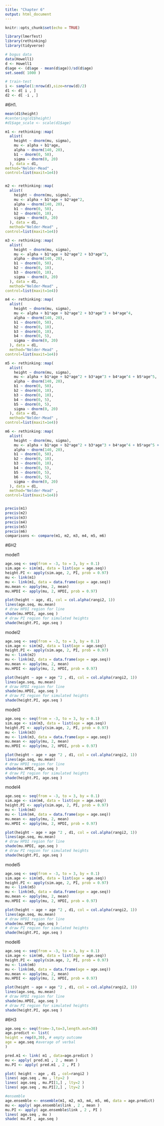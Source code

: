 ```yaml
---
title: "Chapter 6"
output: html_document
---
```


```r
knitr::opts_chunk$set(echo = TRUE)

library(lmerTest)
library(rethinking)
library(tidyverse)

# bogus data
data(Howell1)
d <- Howell1
d$age <- (d$age - mean(d$age))/sd(d$age)
set.seed( 1000 )

# train-test
i <- sample(1:nrow(d),size=nrow(d)/2)
d1 <- d[ i , ]
d2 <- d[ -i , ]
```

#6H1. 
```r
mean(d1$height)
#centering(d1$height)
#d1$age_scale <- scale(d1$age)

m1 <- rethinking::map(
  alist(
    height ~ dnorm(mu, sigma),
    mu <- alpha + b1*age,
    alpha ~ dnorm(140, 20),
    b1 ~ dnorm(0, 50),
    sigma ~ dnorm(0, 20)
  ), data = d1,
method="Nelder-Mead" ,
control=list(maxit=1e4))


m2 <- rethinking::map(
  alist(
    height ~ dnorm(mu, sigma),
    mu <- alpha + b1*age + b2*age^2,
    alpha ~ dnorm(140, 20),
    b1 ~ dnorm(0, 50),
    b2 ~ dnorm(0, 10),
    sigma ~ dnorm(0, 20)
  ), data = d1,
  method="Nelder-Mead" ,
control=list(maxit=1e4))

m3 <- rethinking::map(
  alist(
    height ~ dnorm(mu, sigma),
    mu <- alpha + b1*age + b2*age^2 + b3*age^3,
    alpha ~ dnorm(140, 20),
    b1 ~ dnorm(0, 50),
    b2 ~ dnorm(0, 10),
    b3 ~ dnorm(0, 10),
    sigma ~ dnorm(0, 20)
  ), data = d1,
  method="Nelder-Mead" ,
control=list(maxit=1e4))

m4 <- rethinking::map(
  alist(
    height ~ dnorm(mu, sigma),
    mu <- alpha + b1*age + b2*age^2 + b3*age^3 + b4*age^4,
    alpha ~ dnorm(140, 20),
    b1 ~ dnorm(0, 50),
    b2 ~ dnorm(0, 10),
    b3 ~ dnorm(0, 10),
    b4 ~ dnorm(0, 5),
    sigma ~ dnorm(0, 20)
  ), data = d1,
  method="Nelder-Mead" ,
control=list(maxit=1e4))

m5 <- rethinking::map(
  alist(
    height ~ dnorm(mu, sigma),
    mu <- alpha + b1*age + b2*age^2 + b3*age^3 + b4*age^4 + b5*age^5,
    alpha ~ dnorm(140, 20),
    b1 ~ dnorm(0, 50),
    b2 ~ dnorm(0, 10),
    b3 ~ dnorm(0, 10),
    b4 ~ dnorm(0, 5),
    b5 ~ dnorm(0, 5),
    sigma ~ dnorm(0, 20)
  ), data = d1,
  method="Nelder-Mead" ,
control=list(maxit=1e4))

m6 <- rethinking::map(
  alist(
    height ~ dnorm(mu, sigma),
    mu <- alpha + b1*age + b2*age^2 + b3*age^3 + b4*age^4 + b5*age^5 + b6*age^6,
    alpha ~ dnorm(140, 20),
    b1 ~ dnorm(0, 50),
    b2 ~ dnorm(0, 10),
    b3 ~ dnorm(0, 10),
    b4 ~ dnorm(0, 5),
    b5 ~ dnorm(0, 5),
    b6 ~ dnorm(0, 5),
    sigma ~ dnorm(0, 20)
  ), data = d1,
  method="Nelder-Mead" ,
control=list(maxit=1e4))


precis(m1)
precis(m2)
precis(m3)
precis(m4)
precis(m5)
precis(m6)
comparisons <- compare(m1, m2, m3, m4, m5, m6)
```

#6H2

model1
```r

age.seq <- seq(from = -3, to = 3, by = 0.1)
sim.age <- sim(m1, data = list(age = age.seq))
height.PI <- apply(sim.age, 2, PI, prob = 0.97)
mu <- link(m1)
mu <- link(m1, data = data.frame(age = age.seq))
mu.mean <- apply(mu, 2, mean) 
mu.HPDI <- apply(mu, 2, HPDI, prob = 0.97)

plot(height ~ age, d1, col = col.alpha(rangi2, 1))
lines(age.seq, mu.mean)
# draw HPDI region for line
shade(mu.HPDI, age.seq )
# draw PI region for simulated heights
shade(height.PI, age.seq ) 

```

model2 

```r
age.seq <- seq(from = -3, to = 3, by = 0.1)
sim.age <- sim(m2, data = list(age = age.seq))
height.PI <- apply(sim.age, 2, PI, prob = 0.97)
mu <- link(m2)
mu <- link(m2, data = data.frame(age = age.seq))
mu.mean <- apply(mu, 2, mean) 
mu.HPDI <- apply(mu, 2, HPDI, prob = 0.97)

plot(height ~ age + age ^2 , d1, col = col.alpha(rangi2, 1))
lines(age.seq, mu.mean)
# draw HPDI region for line
shade(mu.HPDI, age.seq )
# draw PI region for simulated heights
shade(height.PI, age.seq ) 
```

model3

```r
age.seq <- seq(from = -3, to = 3, by = 0.1)
sim.age <- sim(m3, data = list(age = age.seq))
height.PI <- apply(sim.age, 2, PI, prob = 0.97)
mu <- link(m3)
mu <- link(m3, data = data.frame(age = age.seq))
mu.mean <- apply(mu, 2, mean) 
mu.HPDI <- apply(mu, 2, HPDI, prob = 0.97)

plot(height ~ age + age ^2 , d1, col = col.alpha(rangi2, 1))
lines(age.seq, mu.mean)
# draw HPDI region for line
shade(mu.HPDI, age.seq )
# draw PI region for simulated heights
shade(height.PI, age.seq ) 
```

model4

```r
age.seq <- seq(from = -3, to = 3, by = 0.1)
sim.age <- sim(m4, data = list(age = age.seq))
height.PI <- apply(sim.age, 2, PI, prob = 0.97)
mu <- link(m4)
mu <- link(m4, data = data.frame(age = age.seq))
mu.mean <- apply(mu, 2, mean) 
mu.HPDI <- apply(mu, 2, HPDI, prob = 0.97)

plot(height ~ age + age ^2 , d1, col = col.alpha(rangi2, 1))
lines(age.seq, mu.mean)
# draw HPDI region for line
shade(mu.HPDI, age.seq )
# draw PI region for simulated heights
shade(height.PI, age.seq ) 
```


model5

```r
age.seq <- seq(from = -3, to = 3, by = 0.1)
sim.age <- sim(m5, data = list(age = age.seq))
height.PI <- apply(sim.age, 2, PI, prob = 0.97)
mu <- link(m5)
mu <- link(m5, data = data.frame(age = age.seq))
mu.mean <- apply(mu, 2, mean) 
mu.HPDI <- apply(mu, 2, HPDI, prob = 0.97)

plot(height ~ age + age ^2 , d1, col = col.alpha(rangi2, 1))
lines(age.seq, mu.mean)
# draw HPDI region for line
shade(mu.HPDI, age.seq )
# draw PI region for simulated heights
shade(height.PI, age.seq ) 
```

model6

```r
age.seq <- seq(from = -3, to = 3, by = 0.1)
sim.age <- sim(m6, data = list(age = age.seq))
height.PI <- apply(sim.age, 2, PI, prob = 0.97)
mu <- link(m6)
mu <- link(m6, data = data.frame(age = age.seq))
mu.mean <- apply(mu, 2, mean) 
mu.HPDI <- apply(mu, 2, HPDI, prob = 0.97)

plot(height ~ age + age ^2 , d1, col = col.alpha(rangi2, 1))
lines(age.seq, mu.mean)
# draw HPDI region for line
shade(mu.HPDI, age.seq )
# draw PI region for simulated heights
shade(height.PI, age.seq ) 
```


#6H3
```r
age.seq <- seq(from=-3,to=3,length.out=30)
age.predict <- list(
height = rep(0,30), # empty outcome
age = age.seq #average of verbal
)

pred.m1 <- link( m1 , data=age.predict )
mu <- apply( pred.m1 , 2 , mean )
mu.PI <- apply( pred.m1 , 2 , PI )

plot( height ~ age , d1 , col=rangi2 )
lines( age.seq , mu , lty=2 )
lines( age.seq , mu.PI[1,] , lty=2 )
lines( age.seq , mu.PI[2,] , lty=2 )

#ensemble
age.ensemble <- ensemble(m1, m2, m3, m4, m5, m6, data = age.predict)
mu <- apply( age.ensemble$link , 2 , mean )
mu.PI <- apply( age.ensemble$link , 2 , PI )
lines( age.seq , mu )
shade( mu.PI , age.seq )
```
